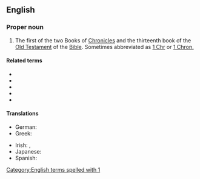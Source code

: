 {{book of the Bible|Books of Chronicles}}
==English==

===Proper noun===
{{en-proper noun}}

# {{label|en|biblical}} The first of the two Books of [[Chronicles]] and the thirteenth book of the [[Old Testament]] of the [[Bible]]. Sometimes abbreviated as [[1 Chr]] or [[1 Chron.]]

====Related terms====
* {{l|en|Chr}}
* {{l|en|Chron.}}
* {{l|en|2 Chr}}
* {{l|en|2 Chron.}}
* {{l|en|2 Chronicles}}

====Translations====
{{trans-top|book of the Bible}}
* German: {{t|de|1 Chronik}}
* Greek: {{t|el|Α' Παραλειπομένων}}
{{trans-mid}}
* Irish: {{t|ga|Céad Leabhar na gCroinicí|m}}, {{t|ga|1 Croinicí|f-p}}
* Japanese: {{t|ja|歴代志上|tr=rekidaishi jō|sc=Jpan}}
* Spanish: {{t|es|1 Crónicas|f-p}}
{{trans-bottom}}

[[Category:English terms spelled with 1]]